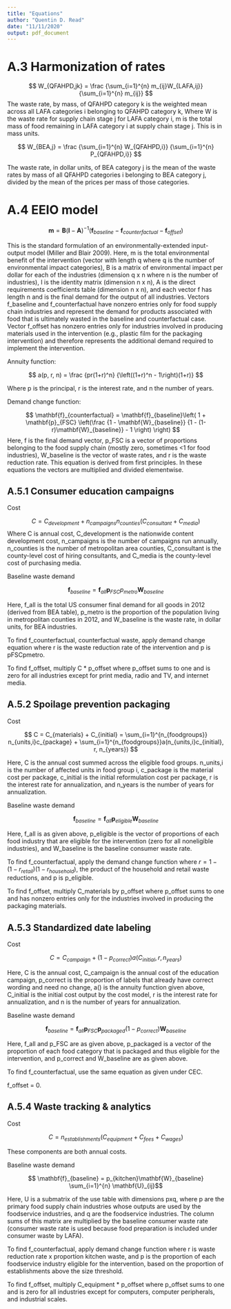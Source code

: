```yaml
---
title: "Equations"
author: "Quentin D. Read"
date: "11/11/2020"
output: pdf_document
---
```


# A.3 Harmonization of rates

$$ W_{QFAHPD,jk} = \frac {\sum_{i=1}^{n} m_{ij}W_{LAFA,ij}} {\sum_{i=1}^{n} m_{ij}} $$
The waste rate, by mass, of QFAHPD category k is the weighted mean across all LAFA categories i belonging to QFAHPD category k, Where W is the waste rate for supply chain stage j for LAFA category i, m is the total mass of food remaining in LAFA category i at supply chain stage j. This is in mass units.

$$ W_{BEA,j} = \frac {\sum_{i=1}^{n}  W_{QFAHPD,i}} {\sum_{i=1}^{n} P_{QFAHPD,i}} $$

The waste rate, in dollar units, of BEA category j is the mean of the waste rates by mass of all QFAHPD categories i belonging to BEA category j, divided by the mean of the prices per mass of those categories.

# A.4 EEIO model

$$ \mathbf{m} = \mathbf{B}(\mathbf{I}-\mathbf{A})^{-1}(\mathbf{f}_{baseline} - \mathbf{f}_{counterfactual} - \mathbf{f}_{offset}) $$

This is the standard formulation of an environmentally-extended input-output model (Miller and Blair 2009). Here, m is the total environmental benefit of the intervention (vector with length q where q is the number of environmental impact categories), B is a matrix of environmental impact per dollar for each of the industries (dimension q x n where n is the number of industries), I is the identity matrix (dimension n x n), A is the direct requirements coefficients table (dimension n x n), and each vector f has length n and is the final demand for the output of all industries. Vectors f_baseline and f_counterfactual have nonzero entries only for food supply chain industries and represent the demand for products associated with food that is ultimately wasted in the baseline and counterfactual case. Vector f_offset has nonzero entries only for industries involved in producing materials used in the intervention (e.g., plastic film for the packaging intervention) and therefore represents the additional demand required to implement the intervention.

Annuity function:

$$ a(p, r, n) = \frac {pr(1+r)^n} {\left((1+r)^n - 1\right)(1+r)} $$

Where p is the principal, r is the interest rate, and n the number of years.

Demand change function:

$$ \mathbf{f}_{counterfactual} = \mathbf{f}_{baseline}\left( 1 + \mathbf{p}_{FSC} \left(\frac {1 - \mathbf{W}_{baseline}} {1 - (1-r)\mathbf{W}_{baseline}} - 1 \right) \right) $$
Here, f is the final demand vector, p_FSC is a vector of proportions belonging to the food supply chain (mostly zero, sometimes <1 for food industries), W_baseline is the vector of waste rates, and r is the waste reduction rate. This equation is derived from first principles. In these equations the vectors are multiplied and divided elementwise.

## A.5.1 Consumer education campaigns

Cost

$$ C = C_{development} + n_{campaigns}n_{counties}(C_{consultant} + C_{media})$$
Where C is annual cost, C_development is the nationwide content development cost, n_campaigns is the number of campaigns run annually, n_counties is the number of metropolitan area counties, C_consultant is the county-level cost of hiring consultants, and C_media is the county-level cost of purchasing media.

Baseline waste demand

$$ \mathbf{f}_{baseline} = \mathbf{f}_{all}\mathbf{p}_{FSC}p_{metro}\mathbf{W}_{baseline} $$

Here, f_all is the total US consumer final demand for all goods in 2012 (derived from BEA table), p_metro is the proportion of the population living in metropolitan counties in 2012, and W_baseline is the waste rate, in dollar units, for BEA industries.

To find f_counterfactual, counterfactual waste, apply demand change equation where r is the waste reduction rate of the intervention and p is pFSCpmetro.

To find f_offset, multiply C * p_offset where p_offset sums to one and is zero for all industries except for print media, radio and TV, and internet media.

## A.5.2 Spoilage prevention packaging

Cost 

$$ C = C_{materials} + C_{initial} = \sum_{i=1}^{n_{foodgroups}} n_{units,i}c_{package} + \sum_{i=1}^{n_{foodgroups}}a(n_{units,i}c_{initial}, r, n_{years})  $$

Here, C is the annual cost summed across the eligible food groups. n_units,i is the number of affected units in food group i, c_package is the material cost per package, c_initial is the initial reformulation cost per package, r is the interest rate for annualization, and n_years is the number of years for annualization.

Baseline waste demand

$$ \mathbf{f}_{baseline} = \mathbf{f}_{all}\mathbf{p}_{eligible}\mathbf{W}_{baseline} $$

Here, f_all is as given above, p_eligible is the vector of proportions of each food industry that are eligible for the intervention (zero for all noneligible industries), and W_baseline is the baseline consumer waste rate.

To find f_counterfactual, apply the demand change function where $r = 1 - (1-r_{retail})(1- r_{household})$, the product of the household and retail waste reductions, and p is p_eligible.

To find f_offset, multiply C_materials by p_offset where p_offset sums to one and has nonzero entries only for the industries involved in producing the packaging materials.

## A.5.3 Standardized date labeling

Cost

$$ C = C_{campaign} + (1 - p_{correct})a(C_{initial}, r, n_{years}) $$

Here, C is the annual cost, C_campaign is the annual cost of the education campaign, p_correct is the proportion of labels that already have correct wording and need no change, a() is the annuity function given above, C_initial is the initial cost output by the cost model, r is the interest rate for annualization, and n is the number of years for annualization.

Baseline waste demand

$$ \mathbf{f}_{baseline} = \mathbf{f}_{all}\mathbf{p}_{FSC}\mathbf{p}_{packaged}(1 - p_{correct})\mathbf{W}_{baseline} $$

Here, f_all and p_FSC are as given above, p_packaged is a vector of the proportion of each food category that is packaged and thus eligible for the intervention, and p_correct and W_baseline are as given above.

To find f_counterfactual, use the same equation as given under CEC.

f_offset = 0.

## A.5.4 Waste tracking & analytics

Cost 

$$ C = n_{establishments}(C_{equipment} + C_{fees} + C_{wages}) $$

These components are both annual costs.

Baseline waste demand

$$ \mathbf{f}_{baseline} = p_{kitchen}\mathbf{W}_{baseline} \sum_{i=1}^{n} \mathbf{U}_{ij}$$

Here, U is a submatrix of the use table with dimensions pxq, where p are the primary food supply chain industries whose outputs are used by the foodservice industries, and q are the foodservice industries. The column sums of this matrix are multiplied by the baseline consumer waste rate (consumer waste rate is used because food preparation is included under consumer waste by LAFA).

To find f_counterfactual, apply demand change function where r is waste reduction rate x proportion kitchen waste, and p is the proportion of each foodservice industry eligible for the intervention, based on the proportion of establishments above the size threshold.

To find f_offset, multiply C_equipment * p_offset where p_offset sums to one and is zero for all industries except for computers, computer peripherals, and industrial scales.